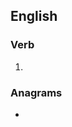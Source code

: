 ==English==

===Verb===
{{head|en|verb form}}

# {{en-third-person singular of|snivel}}

===Anagrams===
* {{anagrams|en|Slevins}}